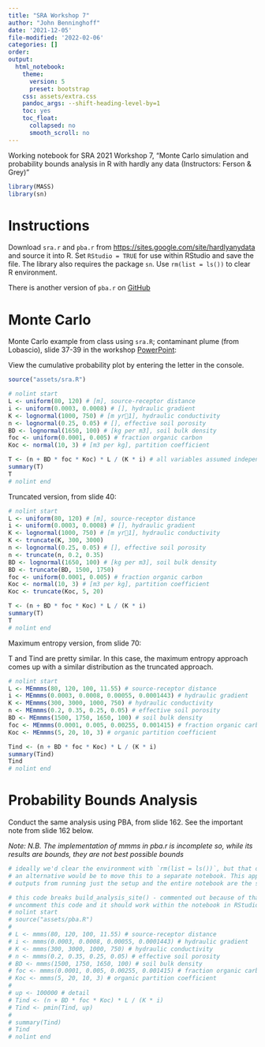 ```yaml
---
title: "SRA Workshop 7"
author: "John Benninghoff"
date: '2021-12-05'
file-modified: '2022-02-06'
categories: []
order:
output:
  html_notebook:
    theme:
      version: 5
      preset: bootstrap
    css: assets/extra.css
    pandoc_args: --shift-heading-level-by=1
    toc: yes
    toc_float:
      collapsed: no
      smooth_scroll: no
---
```


Working notebook for SRA 2021 Workshop 7, "Monte Carlo simulation and probability bounds analysis in R with hardly any data (Instructors: Ferson & Grey)"

```r
library(MASS)
library(sn)
```

# Instructions

Download `sra.r` and `pba.r` from <https://sites.google.com/site/hardlyanydata> and source it into R. Set `RStudio = TRUE` for use within RStudio and save the file. The library also requires the package `sn`. Use `rm(list = ls())` to clear R environment.

There is another version of `pba.r` on [GitHub](https://github.com/ScottFerson/pba.r)

# Monte Carlo

Monte Carlo example from class using `sra.R`; contaminant plume (from Lobascio), slide 37-39 in the workshop [PowerPoint](assets/NoData-2021-Zoom.pptx):

View the cumulative probability plot by entering the letter in the console.

```r
source("assets/sra.R")

# nolint start
L <- uniform(80, 120) # [m], source-receptor distance
i <- uniform(0.0003, 0.0008) # [], hydraulic gradient
K <- lognormal(1000, 750) # [m yr1], hydraulic conductivity
n <- lognormal(0.25, 0.05) # [], effective soil porosity
BD <- lognormal(1650, 100) # [kg per m3], soil bulk density
foc <- uniform(0.0001, 0.005) # fraction organic carbon
Koc <- normal(10, 3) # [m3 per kg], partition coefficient

T <- (n + BD * foc * Koc) * L / (K * i) # all variables assumed independent
summary(T)
T
# nolint end
```

Truncated version, from slide 40:

```r
# nolint start
L <- uniform(80, 120) # [m], source-receptor distance
i <- uniform(0.0003, 0.0008) # [], hydraulic gradient
K <- lognormal(1000, 750) # [m yr1], hydraulic conductivity
K <- truncate(K, 300, 3000)
n <- lognormal(0.25, 0.05) # [], effective soil porosity
n <- truncate(n, 0.2, 0.35)
BD <- lognormal(1650, 100) # [kg per m3], soil bulk density
BD <- truncate(BD, 1500, 1750)
foc <- uniform(0.0001, 0.005) # fraction organic carbon
Koc <- normal(10, 3) # [m3 per kg], partition coefficient
Koc <- truncate(Koc, 5, 20)

T <- (n + BD * foc * Koc) * L / (K * i)
summary(T)
T
# nolint end
```

Maximum entropy version, from slide 70:

T and Tind are pretty similar. In this case, the maximum entropy approach comes up with a similar distribution as the truncated approach.

```r
# nolint start
L <- MEmmms(80, 120, 100, 11.55) # source-receptor distance
i <- MEmmms(0.0003, 0.0008, 0.00055, 0.0001443) # hydraulic gradient
K <- MEmmms(300, 3000, 1000, 750) # hydraulic conductivity
n <- MEmmms(0.2, 0.35, 0.25, 0.05) # effective soil porosity
BD <- MEmmms(1500, 1750, 1650, 100) # soil bulk density
foc <- MEmmms(0.0001, 0.005, 0.00255, 0.001415) # fraction organic carbon
Koc <- MEmmms(5, 20, 10, 3) # organic partition coefficient

Tind <- (n + BD * foc * Koc) * L / (K * i)
summary(Tind)
Tind
# nolint end
```

# Probability Bounds Analysis

Conduct the same analysis using PBA, from slide 162. See the important note from slide 162 below.

*Note: N.B. The implementation of mmms in pba.r is incomplete so, while its results are bounds, they are not best possible bounds*

```r
# ideally we'd clear the environment with `rm(list = ls())`, but that doesn't work here;
# an alternative would be to move this to a separate notebook. This approach appears to be OK,
# outputs from running just the setup and the entire notebook are the same.

# this code breaks build_analysis_site() - commented out because of that.
# uncomment this code and it should work within the notebook in RStudio.
# nolint start
# source("assets/pba.R")
#
# L <- mmms(80, 120, 100, 11.55) # source-receptor distance
# i <- mmms(0.0003, 0.0008, 0.00055, 0.0001443) # hydraulic gradient
# K <- mmms(300, 3000, 1000, 750) # hydraulic conductivity
# n <- mmms(0.2, 0.35, 0.25, 0.05) # effective soil porosity
# BD <- mmms(1500, 1750, 1650, 100) # soil bulk density
# foc <- mmms(0.0001, 0.005, 0.00255, 0.001415) # fraction organic carbon
# Koc <- mmms(5, 20, 10, 3) # organic partition coefficient
#
# up <- 100000 # detail
# Tind <- (n + BD * foc * Koc) * L / (K * i)
# Tind <- pmin(Tind, up)
#
# summary(Tind)
# Tind
# nolint end
```
